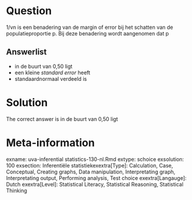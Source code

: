 Question
========

1/vn is een benadering van de margin of error bij het schatten van de populatieproportie p. Bij deze benadering wordt aangenomen dat p 

Answerlist
----------
* in de buurt van 0,50 ligt
* een kleine <em>standard error</em> heeft
* standaardnormaal verdeeld is

Solution
========

The correct answer is  in de buurt van 0,50 ligt 

Meta-information
================
exname: uva-inferential statistics-130-nl.Rmd 
extype: schoice 
exsolution: 100 
exsection: Inferentiële statistiekexextra[Type]: Calculation, Case, Conceptual, Creating graphs, Data manipulation, Interpretating graph, Interpretating output, Performing analysis, Test choice 
exextra[Langauge]: Dutch 
exextra[Level]: Statistical Literacy, Statistical Reasoning, Statistical Thinking 
